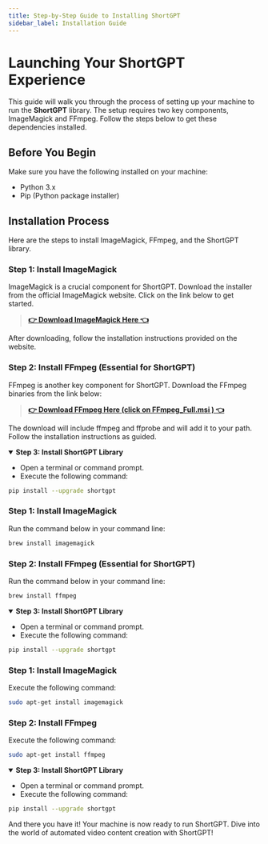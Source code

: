 ```yaml
---
title: Step-by-Step Guide to Installing ShortGPT
sidebar_label: Installation Guide
---
```


# Launching Your ShortGPT Experience

This guide will walk you through the process of setting up your machine to run the **ShortGPT** library. The setup requires two key components, ImageMagick and FFmpeg. Follow the steps below to get these dependencies installed.

## Before You Begin

Make sure you have the following installed on your machine:

- Python 3.x
- Pip (Python package installer)

## Installation Process

Here are the steps to install ImageMagick, FFmpeg, and the ShortGPT library.

<Tabs groupId="operating-systems">
  <TabItem value="win" label="Windows">

### Step 1: Install ImageMagick 

ImageMagick is a crucial component for ShortGPT. Download the installer from the official ImageMagick website. Click on the link below to get started.

> **[👉 Download ImageMagick Here 👈](https://imagemagick.org/script/download.php)** 

After downloading, follow the installation instructions provided on the website.

### Step 2: Install FFmpeg (Essential for ShortGPT)

FFmpeg is another key component for ShortGPT. Download the FFmpeg binaries from the link below:

> **[👉 Download FFmpeg Here (click on 
FFmpeg_Full.msi ) 👈](https://github.com/icedterminal/ffmpeg-installer/releases/tag/6.0.0.20230306)**

The download will include ffmpeg and ffprobe and will add it to your path. Follow the installation instructions as guided.
<details open>
<summary><b>Step 3: Install ShortGPT Library</b></summary>

- Open a terminal or command prompt.
- Execute the following command:

```bash
pip install --upgrade shortgpt
```

</details>

  </TabItem>

  <TabItem value="mac" label="macOS">

### Step 1: Install ImageMagick

Run the command below in your command line:

```bash
brew install imagemagick
```

### Step 2: Install FFmpeg (Essential for ShortGPT)

Run the command below in your command line:

```bash
brew install ffmpeg
```

<details open>
<summary><b>Step 3: Install ShortGPT Library</b></summary>

- Open a terminal or command prompt.
- Execute the following command:

```bash
pip install --upgrade shortgpt
```

</details>

  </TabItem>

  <TabItem value="ubuntu" label="Ubuntu/Debian-based systems">

### Step 1: Install ImageMagick

Execute the following command:

```bash
sudo apt-get install imagemagick
```

### Step 2: Install FFmpeg

Execute the following command:

```bash
sudo apt-get install ffmpeg
```

<details open>
<summary><b>Step 3: Install ShortGPT Library</b></summary>

- Open a terminal or command prompt.
- Execute the following command:

```bash
pip install --upgrade shortgpt
```

</details>

  </TabItem>
</Tabs>

And there you have it! Your machine is now ready to run ShortGPT. Dive into the world of automated video content creation with ShortGPT!